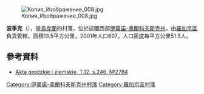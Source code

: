 {{coord|49|25|2|N|24|34|54|E|scale:30000|display=title}}

[[Image:Копия_Изображение_008.jpg|right]]

'''波季克'''（{{lang-uk|Потік}}），是[[烏克蘭|烏克蘭]]的村落，位於該國西部[[伊萬諾-弗蘭科夫斯克州|伊萬諾-弗蘭科夫斯克州]]，由[[羅加京區|羅加京區]]負責管轄，面積13.5平方公里，2001年人口697，人口密度每平方公里51.5人。

==參考資料==
*[http://polona.pl/item/665606/133/ Akta grodzkie i ziemskie, T.12, s.246, №2784] {{Wayback|url=http://polona.pl/item/665606/133/ |date=20160806235649 }}

{{DEFAULTSORT:Потік}}
[[Category:伊萬諾-弗蘭科夫斯克州村落|Category:伊萬諾-弗蘭科夫斯克州村落]]
[[Category:羅加京區村落|Category:羅加京區村落]]


{{IvanoFrankivsk-geo-stub}}
